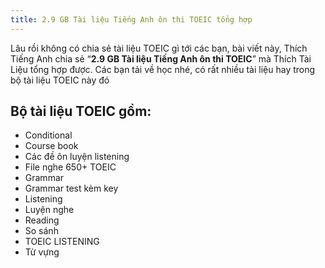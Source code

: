 ---
title: 2.9 GB Tài liệu Tiếng Anh ôn thi TOEIC tổng hợp
---

Lâu rồi không có chia sẻ tài liệu TOEIC gì tới các bạn, bài viết này, Thích Tiếng Anh chia sẻ “**2.9 GB Tài liệu Tiếng Anh ôn thi TOEIC**” mà Thích Tài Liệu tổng hợp được. Các bạn tải về học nhé, có rất nhiều tài liệu hay trong bộ tài liệu TOEIC này đó 

## Bộ tài liệu TOEIC gồm:

- Conditional
- Course book
- Các đề ôn luyện listening
- File nghe 650+ TOEIC
- Grammar
- Grammar test kèm key
- Listening
- Luyện nghe
- Reading
- So sánh
- TOEIC LISTENING
- Từ vựng